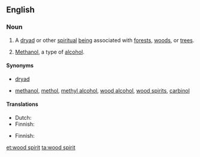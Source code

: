 ==English==
{{wikipedia}}

===Noun===
{{en-noun|head=[[wood]] [[spirit]]|~}}

# {{context|countable|lang=en}} A [[dryad]] or other [[spiritual]] [[being]] associated with [[forest]]s, [[woods]], or [[tree]]s.
# {{context|uncountable|often '''the wood spirit'''|lang=en}} [[methanol|Methanol]], a type of [[alcohol]].

====Synonyms====
* {{sense|spiritual being}} [[dryad]]
* {{sense|alcohol}} [[methanol]], [[methol]], [[methyl alcohol]], [[wood alcohol]], [[wood spirits]], [[carbinol]]

====Translations====
{{trans-top|spiritual being}}
* Dutch: {{t|nl|bosgeest |m}}
* Finnish: {{t|fi|metsänhenki}}
{{trans-mid}}
{{trans-bottom}}

{{trans-top|alcohol}}
* Finnish: {{t+|fi|metanoli}}
{{trans-mid}}
{{trans-bottom}}

[[et:wood spirit]]
[[ta:wood spirit]]